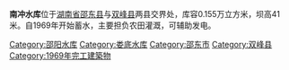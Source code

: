 {{expand|time=2011-06-10T08:07:58+00:00}}{{unreferenced|time=2011-06-10T08:07:58+00:00}}
{{Infobox Reservoir 
|name = 南冲水库
|nickname = 
|image = 
|image_caption = 
|map = 
|map_caption = 
|pushpin_map = 
|pushpin_map_caption = China Hunan
|code = BFF10E01313
|class = 
|location_of_reservoir = [[湖南省|湖南省]][[娄底市|娄底市]][[邵东市|邵东市]][[界岭镇_(邵东市)|界岭镇]]
|location_of_dam = 
|inflow = 
|outflow = 
|catchment_area = 
|reservoir_area = 
|mean_depth = 
|maximum_depth = 
|flood_level = 
|normal_water_level = 
|dead_water_level = 
|water_quality = 
|island = 
|maximum_storage_capacity = 
|normal_storage_capacity = 
|dead_storage_capacity = 
|type_of_dam = 
|elevation_of_dam = 
|height_of_dam = 
|length_of_dam = 
|width_of_dam = 
|installed_capacity = 
|irrigated_area =
|start = 
|complete = 
|cost = 
|emigrate = 
|latd = 27.37
|latm = 
|lats = 
|latNS = N
|longd = 111.8965
|longm = 
|longs = 
|longEW = E
|website = 
|footnotes = 
}}
<mapframe latitude="27.37" longitude="111.8965" zoom="14" width="280" height="300" align="right" />
'''南冲水库'''位于[[湖南省|湖南省]][[邵东县|邵东县]]与[[双峰县|双峰县]]两县交界处，库容0.155万立方米，坝高41米。自1969年开始蓄水，主要担负农田灌溉，可辅助发电。

[[Category:邵阳水库|Category:邵阳水库]]
[[Category:娄底水库|Category:娄底水库]]
[[Category:邵东市|Category:邵东市]]
[[Category:双峰县|Category:双峰县]]
[[Category:1969年完工建築物|Category:1969年完工建築物]]